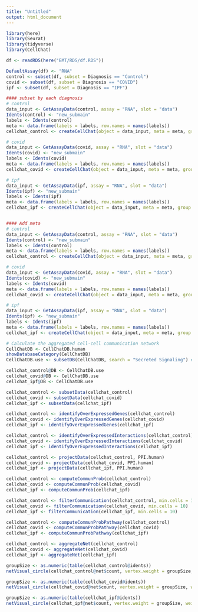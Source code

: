 ```yaml
---
title: "Untitled"
output: html_document
---
```


```r
library(here)
library(Seurat)  
library(tidyverse)
library(CellChat)
```

```r
df <- readRDS(here("EMT/RDS/df.RDS"))

DefaultAssay(df) <- "RNA"
control <- subset(df, subset = Diagnosis == "Control")
covid <- subset(df, subset = Diagnosis == "COVID")
ipf <- subset(df, subset = Diagnosis == "IPF")

#### subset by each diagnosis
# control
data_input <- GetAssayData(control, assay = "RNA", slot = "data")
Idents(control) <- "new_submain"
labels <- Idents(control)
meta <- data.frame(labels = labels, row.names = names(labels))
cellchat_control <- createCellChat(object = data_input, meta = meta, group.by = "labels")

# covid
data_input <- GetAssayData(covid, assay = "RNA", slot = "data")
Idents(covid) <- "new_submain"
labels <- Idents(covid)
meta <- data.frame(labels = labels, row.names = names(labels))
cellchat_covid <- createCellChat(object = data_input, meta = meta, group.by = "labels")

# ipf
data_input <- GetAssayData(ipf, assay = "RNA", slot = "data")
Idents(ipf) <- "new_submain"
labels <- Idents(ipf)
meta <- data.frame(labels = labels, row.names = names(labels))
cellchat_ipf <- createCellChat(object = data_input, meta = meta, group.by = "labels")


#### Add meta 
# control
data_input <- GetAssayData(control, assay = "RNA", slot = "data")
Idents(control) <- "new_submain"
labels <- Idents(control)
meta <- data.frame(labels = labels, row.names = names(labels))
cellchat_control <- createCellChat(object = data_input, meta = meta, group.by = "labels")

# covid
data_input <- GetAssayData(covid, assay = "RNA", slot = "data")
Idents(covid) <- "new_submain"
labels <- Idents(covid)
meta <- data.frame(labels = labels, row.names = names(labels))
cellchat_covid <- createCellChat(object = data_input, meta = meta, group.by = "labels")

# ipf
data_input <- GetAssayData(ipf, assay = "RNA", slot = "data")
Idents(ipf) <- "new_submain"
labels <- Idents(ipf)
meta <- data.frame(labels = labels, row.names = names(labels))
cellchat_ipf <- createCellChat(object = data_input, meta = meta, group.by = "labels")
```

```r
# Calculate the aggregated cell-cell communication network
CellChatDB <- CellChatDB.human
showDatabaseCategory(CellChatDB)
CellChatDB.use <- subsetDB(CellChatDB, search = "Secreted Signaling") # use Secreted Signaling

cellchat_control@DB <- CellChatDB.use
cellchat_covid@DB <- CellChatDB.use
cellchat_ipf@DB <- CellChatDB.use

cellchat_control <- subsetData(cellchat_control) 
cellchat_covid <- subsetData(cellchat_covid) 
cellchat_ipf <- subsetData(cellchat_ipf) 

cellchat_control <- identifyOverExpressedGenes(cellchat_control)
cellchat_covid <- identifyOverExpressedGenes(cellchat_covid)
cellchat_ipf <- identifyOverExpressedGenes(cellchat_ipf)

cellchat_control <- identifyOverExpressedInteractions(cellchat_control)
cellchat_covid <- identifyOverExpressedInteractions(cellchat_covid)
cellchat_ipf <- identifyOverExpressedInteractions(cellchat_ipf)

cellchat_control <- projectData(cellchat_control, PPI.human)
cellchat_covid <- projectData(cellchat_covid, PPI.human)
cellchat_ipf <- projectData(cellchat_ipf, PPI.human)

cellchat_control <- computeCommunProb(cellchat_control)
cellchat_covid <- computeCommunProb(cellchat_covid)
cellchat_ipf <- computeCommunProb(cellchat_ipf)

cellchat_control <- filterCommunication(cellchat_control, min.cells = 10)
cellchat_covid <- filterCommunication(cellchat_covid, min.cells = 10)
cellchat_ipf <- filterCommunication(cellchat_ipf, min.cells = 10)

cellchat_control <- computeCommunProbPathway(cellchat_control)
cellchat_covid <- computeCommunProbPathway(cellchat_covid)
cellchat_ipf <- computeCommunProbPathway(cellchat_ipf)

cellchat_control <- aggregateNet(cellchat_control)
cellchat_covid <- aggregateNet(cellchat_covid)
cellchat_ipf <- aggregateNet(cellchat_ipf)
```

```r
groupSize <- as.numeric(table(cellchat_control@idents))
netVisual_circle(cellchat_control@net$count, vertex.weight = groupSize, weight.scale = T, label.edge= F, title.name = "Control cell-cell interactions")

groupSize <- as.numeric(table(cellchat_covid@idents))
netVisual_circle(cellchat_covid@net$count, vertex.weight = groupSize, weight.scale = T, label.edge= F, title.name = "COVID-19 cell-cell interactions")

groupSize <- as.numeric(table(cellchat_ipf@idents))
netVisual_circle(cellchat_ipf@net$count, vertex.weight = groupSize, weight.scale = T, label.edge= F, title.name = "IPF cell-cell interactions")

```


